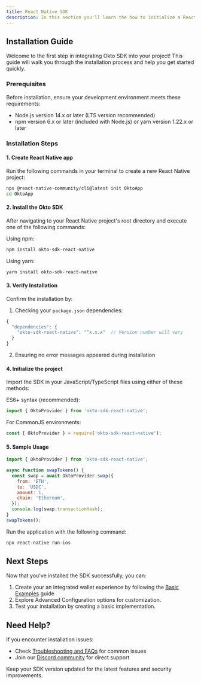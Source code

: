 ```yaml
---
title: React Native SDK
description: In this section you'll learn the how to initialize a React Native project with Okto SDK including a quick sample implementation.
---
```

  

## Installation Guide
Welcome to the first step in integrating Okto SDK into your project! This guide will walk you through the installation process and help you get started quickly.

### Prerequisites

Before installation, ensure your development environment meets these requirements:

- Node.js version 14.x or later (LTS version recommended)
- npm version 6.x or later (included with Node.js) or yarn version 1.22.x or later

### Installation Steps
#### 1. Create React Native app
Run the following commands in your terminal to create a new React Native project:

```bash
npx @react-native-community/cli@latest init OktoApp
cd OktoApp
``` 

#### 2. Install the Okto SDK
After navigating to your React Native project's root directory and execute one of the following commands:

Using npm:
```bash
npm install okto-sdk-react-native
```
Using yarn:
```bash
yarn install okto-sdk-react-native
``` 

#### 3. Verify Installation
Confirm the installation by:
1. Checking your `package.json` dependencies:
```js
{
  "dependencies": {
    "okto-sdk-react-native": "^x.x.x"  // Version number will vary
  }
}
```

2. Ensuring no error messages appeared during installation

#### 4. Initialize the project
Import the SDK in your JavaScript/TypeScript files using either of these methods:

ES6+ syntax (recommended):

```js
import { OktoProvider } from 'okto-sdk-react-native';
```

For CommonJS environments:

```js
const { OktoProvider } = require('okto-sdk-react-native');
```

#### 5. Sample Usage
```js
import { OktoProvider } from 'okto-sdk-react-native';

async function swapTokens() {
  const swap = await OktoProvider.swap({
    from: 'ETH',
    to: 'USDC',
    amount: 1,
    chain: 'Ethereum',
  });
  console.log(swap.transactionHash);
}
swapTokens();
```
Run the application with the following command:

```bash
npx react-native run-ios
```

## Next Steps
Now that you've installed the SDK successfully, you can:

1. Create your an integrated wallet experience by following the [Basic Examples](https://docs.okto.tech/docs/react-sdk/example-apps/template-app) guide
2. Explore Advanced Configuration options for customization.
3. Test your installation by creating a basic implementation.

## Need Help?
If you encounter installation issues:

- Check [Troubleshooting and FAQs](https://docs-okto.vercel.app/docs/troubleshooting-and-faqs) for common issues
- Join our [Discord community](https://discord.com/invite/okto-916349620383252511) for direct support


 
<Callout title="Tip">Keep your SDK version updated for the latest features and security improvements.</Callout>

